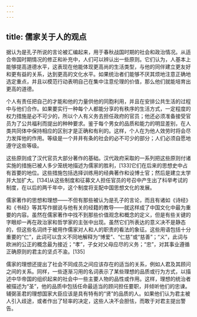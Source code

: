 ```yaml
---
---
---
```

title: 儒家关于人的观点
---



据认为是孔子所说的言论被汇编起来，用于春秋战国时期的社会和政治情况。从适合帝国时期情况的修正和补充中，人们可以辨认出一些原则。它们认为，人基本上能够提高道德水平，这表现在他能体现更高尚的生活类型，与他的同伴建立更友好和更有益的关系，达到更高的文化水平。如果统治者们能够不厌其烦地注意正确地选定重点，并且以模范行动表明自己在集中注意伦理的价值，那么他们就能培育出更高的道德。

个人有责任把自己的才能和他的力量供他的同胞利用，并且在安排公共生活的过程中与他们合作。如果要实行一种每个人都能分享的有秩序的生活方式，一定程度的权力措施是必不可少的，所以个人有义务去担任政府的官员；他还必须准备接受官员为了公共福利而提出的种种要求。鉴于每个男女的品质和能力的明显差别，在人类共同体中保持相应的区别才是正确和有利的。这样，个人在为他人效劳时将会尽力发挥他的作用。等级是一个井井有条的社会的必不可少的部分；人们必须自愿地遵守这些等级。

这些原则成了汉代官员大部分著作的基础。汉代政府采取的一系列把这些原则付诸实施的措施已被人多少笼统地描述为儒家的胜利，[133]它们在后来的思想史中占有首要的地位。这些措施包括选择训练用的经典著作和设博士官；然后是建立太学并大加扩大。[134]从这些制度和征募文人担任官员的号召中产生出了科举考试的制度，在以后的两千年中，这个制度将支配中国思想文化的发展。

儒家著作的思想和理想——不但有那些被认为是孔子的言论，而且有诸如《诗经》和《书经》等其写作据说与他有关的经籍的教导——就这样成了中国文化中最为重要的内容。虽然在儒家著作中找不到那些价值观念和概念的定义，但是有些关键的字眼却一再在政治家和哲学家的主张中出现。虽然它们所表达的意义决不是静态的，但这些名词终于被用作儒家对人和人的职责的看法的象征。这些用语包括十分重要的“仁”，此词可以含义不同地解释为“博爱”、“仁慈”或“慈善”；“义”，此词与欧洲的公正的概念最为接近；“孝”，子女对父母应尽的义务；“忠”，对其事业遵循正确原则的君主的坚贞不渝。[135]

儒家的理想还提出了社会不同成员之间应该存在的适当的关系，例如人君及其顾问之间的关系。同样，一些逐渐习用的名词表示了某些理想的品质或行为方式，以描述中华帝国的组织起来的社会中一些主要人物的品性或作用。这样，理想的统治者被描述为“圣”，他的品质中包括任命最适当的顾问担任要职，并倾听他们的忠谏。辅弼圣君的理想国家大臣应该是具有特有的“贤”的品质的人。如果他们认为君主被人引入歧途，或者作出了轻率的决定，这些人决不会胆怯，而敢于对君主提出警告。